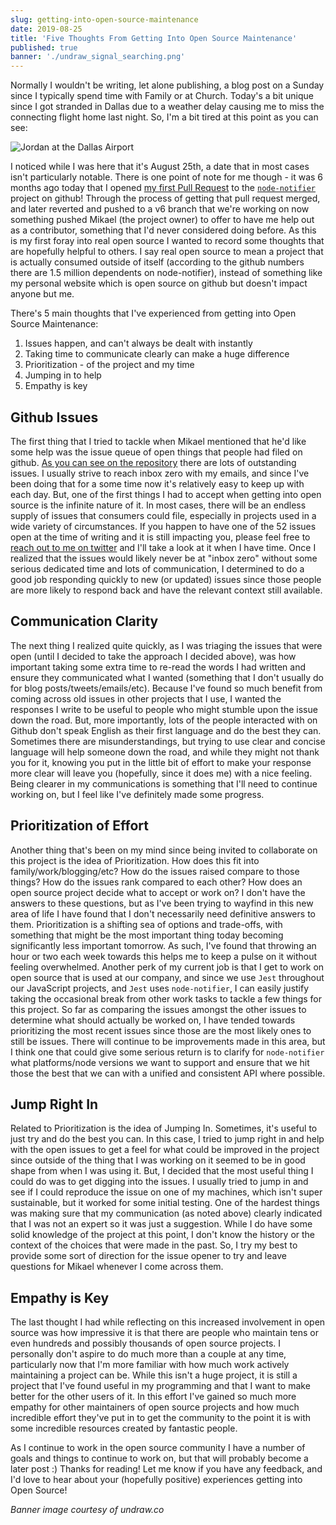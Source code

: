 ```yaml
---
slug: getting-into-open-source-maintenance
date: 2019-08-25
title: 'Five Thoughts From Getting Into Open Source Maintenance'
published: true
banner: './undraw_signal_searching.png'
---
```


Normally I wouldn't be writing, let alone publishing, a blog post on a Sunday
since I typically spend time with Family or at Church. Today's a bit unique
since I got stranded in Dallas due to a weather delay causing me to miss the
connecting flight home last night. So, I'm a bit tired at this point as you can
see:

![Jordan at the Dallas Airport](./at_the_airport_c.jpg)

I noticed while I was here that it's August 25th, a date that in most cases
isn't particularly notable. There is one point of note for me though - it was 6
months ago today that I opened
[my first Pull Request](https://github.com/mikaelbr/node-notifier/pull/271) to
the [`node-notifier`](https://github.com/mikaelbr/node-notifier/) project on
github! Through the process of getting that pull request merged, and later
reverted and pushed to a v6 branch that we're working on now something pushed
Mikael (the project owner) to offer to have me help out as a contributor,
something that I'd never considered doing before. As this is my first foray into
real open source I wanted to record some thoughts that are hopefully helpful to
others. I say real open source to mean a project that is actually consumed
outside of itself (according to the github numbers there are 1.5 million
dependents on node-notifier), instead of something like my personal website
which is open source on github but doesn't impact anyone but me.

There's 5 main thoughts that I've experienced from getting into Open Source
Maintenance:

1. Issues happen, and can't always be dealt with instantly
1. Taking time to communicate clearly can make a huge difference
1. Prioritization - of the project and my time
1. Jumping in to help
1. Empathy is key

## Github Issues

The first thing that I tried to tackle when Mikael mentioned that he'd like some
help was the issue queue of open things that people had filed on github.
[As you can see on the repository](https://github.com/mikaelbr/node-notifier/issues)
there are lots of outstanding issues. I usually strive to reach inbox zero with
my emails, and since I've been doing that for a some time now it's relatively
easy to keep up with each day. But, one of the first things I had to accept when
getting into open source is the infinite nature of it. In most cases, there will
be an endless supply of issues that consumers could file, especially in projects
used in a wide variety of circumstances. If you happen to have one of the 52
issues open at the time of writing and it is still impacting you, please feel
free to [reach out to me on twitter](https://twitter.com/jnielson01) and I'll
take a look at it when I have time. Once I realized that the issues would likely
never be at "inbox zero" without some serious dedicated time and lots of
communication, I determined to do a good job responding quickly to new (or
updated) issues since those people are more likely to respond back and have the
relevant context still available.

## Communication Clarity

The next thing I realized quite quickly, as I was triaging the issues that were
open (until I decided to take the approach I decided above), was how important
taking some extra time to re-read the words I had written and ensure they
communicated what I wanted (something that I don't usually do for blog
posts/tweets/emails/etc). Because I've found so much benefit from coming across
old issues in other projects that I use, I wanted the responses I write to be
useful to people who might stumble upon the issue down the road. But, more
importantly, lots of the people interacted with on Github don't speak English as
their first language and do the best they can. Sometimes there are
misunderstandings, but trying to use clear and concise language will help
someone down the road, and while they might not thank you for it, knowing you
put in the little bit of effort to make your response more clear will leave you
(hopefully, since it does me) with a nice feeling. Being clearer in my
communications is something that I'll need to continue working on, but I feel
like I've definitely made some progress.

## Prioritization of Effort

Another thing that's been on my mind since being invited to collaborate on this
project is the idea of Prioritization. How does this fit into
family/work/blogging/etc? How do the issues raised compare to those things? How
do the issues rank compared to each other? How does an open source project
decide what to accept or work on? I don't have the answers to these questions,
but as I've been trying to wayfind in this new area of life I have found that I
don't necessarily need definitive answers to them. Prioritization is a shifting
sea of options and trade-offs, with something that might be the most important
thing today becoming significantly less important tomorrow. As such, I've found
that throwing an hour or two each week towards this helps me to keep a pulse on
it without feeling overwhelmed. Another perk of my current job is that I get to
work on open source that is used at our company, and since we use `Jest`
throughout our JavaScript projects, and `Jest` uses `node-notifier`, I can
easily justify taking the occasional break from other work tasks to tackle a few
things for this project. So far as comparing the issues amongst the other issues
to determine what should actually be worked on, I have tended towards
prioritizing the most recent issues since those are the most likely ones to
still be issues. There will continue to be improvements made in this area, but I
think one that could give some serious return is to clarify for `node-notifier`
what platforms/node versions we want to support and ensure that we hit those the
best that we can with a unified and consistent API where possible.

## Jump Right In

Related to Prioritization is the idea of Jumping In. Sometimes, it's useful to
just try and do the best you can. In this case, I tried to jump right in and
help with the open issues to get a feel for what could be improved in the
project since outside of the thing that I was working on it seemed to be in good
shape from when I was using it. But, I decided that the most useful thing I
could do was to get digging into the issues. I usually tried to jump in and see
if I could reproduce the issue on one of my machines, which isn't super
sustainable, but it worked for some initial testing. One of the hardest things
was making sure that my communication (as noted above) clearly indicated that I
was not an expert so it was just a suggestion. While I do have some solid
knowledge of the project at this point, I don't know the history or the context
of the choices that were made in the past. So, I try my best to provide some
sort of direction for the issue opener to try and leave questions for Mikael
whenever I come across them.

## Empathy is Key

The last thought I had while reflecting on this increased involvement in open
source was how impressive it is that there are people who maintain tens or even
hundreds and possibly thousands of open source projects. I personally don't
aspire to do much more than a couple at any time, particularly now that I'm more
familiar with how much work actively maintaining a project can be. While this
isn't a huge project, it is still a project that I've found useful in my
programming and that I want to make better for the other users of it. In this
effort I've gained so much more empathy for other maintainers of open source
projects and how much incredible effort they've put in to get the community to
the point it is with some incredible resources created by fantastic people.

As I continue to work in the open source community I have a number of goals and
things to continue to work on, but that will probably become a later post :)
Thanks for reading! Let me know if you have any feedback, and I'd love to hear
about your (hopefully positive) experiences getting into Open Source!

_Banner image courtesy of undraw.co_
